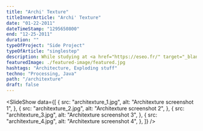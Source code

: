 ```yaml
---
title: "Archi' Texture"
titleInnerArticle: "Archi' Texture"
date: "01-22-2011"
dateTimeStamp: "1295650800"
end: "12-25-2011"
duration: ""
typeOfProject: "Side Project"
typeOfArticle: "singlestep"
description: While studying at <a href="https://eseo.fr/" target="_blank">ESEO</a> I explored and tested several programming languages in my spare time.<br>This is how I discovered <a href="http://en.wikipedia.org/wiki/Processing_(programming_language)" target="_blank">Processing</a>, a Java based program made for creative developers.<br>Convinced by the potential of this software I partnered with a <a href="https://www.linkedin.com/in/thibaudgabillard/" target="_blank">friend</a> and launched Archi’ Texture.<br><br><b>Key outcomes:</b><ul><li>Learnt a new programming language (Java).</li><li>Developed an innovative algorithm that manipulates and animates images to create generative art.</li></ul>
featuredImage: ./featured-image/featured.jpg
hashtags: "Architecture, Exploding stuff"
techno: "Processing, Java"
path: "/architexture"
draft: false
---
```


<SlideShow data={[
        {
            src: "architexture_1.jpg",
            alt: "Architexture screenshot 1",
        },
        {
            src: "architexture_2.jpg",
            alt: "Architexture screenshot 2",
        },
        {
            src: "architexture_3.jpg",
            alt: "Architexture screenshot 3",
        },
        {
            src: "architexture_4.jpg",
            alt: "Architexture screenshot 4",
        },
    ]} />
